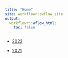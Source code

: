 ```yaml
---
title: "Home"
site: workflowr::wflow_site
output:
  workflowr::wflow_html:
    toc: false
---
```



* [2022](2022.html)

* [2021](2021.html)


